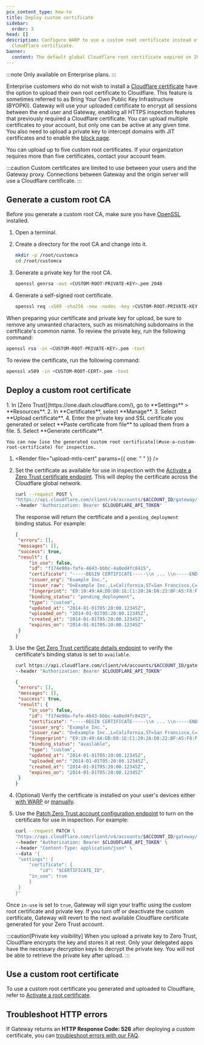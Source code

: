 ```yaml
---
pcx_content_type: how-to
title: Deploy custom certificate
sidebar:
  order: 3
head: []
description: Configure WARP to use a custom root certificate instead of the
  Cloudflare certificate.
banner:
  content: The default global Cloudflare root certificate expired on 2025-02-02. If you installed the default Cloudflare certificate before 2024-10-17, you must <a href="/cloudflare-one/connections/connect-devices/user-side-certificates/#generate-a-cloudflare-root-certificate">generate a new certificate</a> and activate it for your Zero Trust organization to avoid inspection errors.
---
```



:::note
Only available on Enterprise plans.
:::

Enterprise customers who do not wish to install a [Cloudflare certificate](/cloudflare-one/connections/connect-devices/user-side-certificates/manual-deployment/) have the option to upload their own root certificate to Cloudflare. This feature is sometimes referred to as Bring Your Own Public Key Infrastructure (BYOPKI). Gateway will use your uploaded certificate to encrypt all sessions between the end user and Gateway, enabling all HTTPS inspection features that previously required a Cloudflare certificate. You can upload multiple certificates to your account, but only one can be active at any given time. You also need to upload a private key to intercept domains with JIT certificates and to enable the [block page](/cloudflare-one/policies/gateway/block-page/).

You can upload up to five custom root certificates. If your organization requires more than five certificates, contact your account team.

:::caution
Custom certificates are limited to use between your users and the Gateway proxy. Connections between Gateway and the origin server will use a Cloudflare certificate.
:::

## Generate a custom root CA

Before you generate a custom root CA, make sure you have [OpenSSL](https://www.openssl.org/) installed.

1. Open a terminal.

2. Create a directory for the root CA and change into it.

   ```sh
   mkdir -p /root/customca
   cd /root/customca
   ```

3. Generate a private key for the root CA.

   ```sh
   openssl genrsa -out <CUSTOM-ROOT-PRIVATE-KEY>.pem 2048
   ```

4. Generate a self-signed root certificate.

   ```sh
   openssl req -x509 -sha256 -new -nodes -key <CUSTOM-ROOT-PRIVATE-KEY>.pem -days 365 -out <CUSTOM-ROOT-CERT>.pem
   ```

When preparing your certificate and private key for upload, be sure to remove any unwanted characters, such as mismatching subdomains in the certificate's common name. To review the private key, run the following command:

```sh
openssl rsa -in <CUSTOM-ROOT-PRIVATE-KEY>.pem -text
```

To review the certificate, run the following command:

```sh
openssl x509 -in <CUSTOM-ROOT-CERT>.pem -text
```

## Deploy a custom root certificate

<Tabs syncKey="dashPlusAPI">

<TabItem label="Dashboard">
1. In [Zero Trust](https://one.dash.cloudflare.com/), go to **Settings** > **Resources**.
2. In **Certificates**, select **Manage**.
3. Select **Upload certificate**.
4. Enter the private key and SSL certificate you generated or select **Paste certificate from file** to upload them from a file.
5. Select **Generate certificate**.

    You can now [use the generated custom root certificate](#use-a-custom-root-certificate) for inspection.

</TabItem>

<TabItem label="API">

1. <Render file="upload-mtls-cert" params={{ one: " " }} />

2. Set the certificate as available for use in inspection with the [Activate a Zero Trust certificate endpoint](/api/resources/zero_trust/subresources/gateway/subresources/certificates/methods/activate/). This will deploy the certificate across the Cloudflare global network.

   ```sh
   curl --request POST \
   "https://api.cloudflare.com/client/v4/accounts/$ACCOUNT_ID/gateway/certificates/$CERTIFICATE_ID/activate" \
   --header "Authorization: Bearer $CLOUDFLARE_API_TOKEN"
   ```

   The response will return the certificate and a `pending_deployment` binding status. For example:

   ```json {12}
   {
   	"errors": [],
   	"messages": [],
   	"success": true,
   	"result": {
   		"in_use": false,
   		"id": "f174e90a-fafe-4643-bbbc-4a0ed4fc8415",
   		"certificate": "-----BEGIN CERTIFICATE-----\\n ... \\n-----END CERTIFICATE-----\\n",
   		"issuer_org": "Example Inc.",
   		"issuer_raw": "O=Example Inc.,L=California,ST=San Francisco,C=US",
   		"fingerprint": "E9:19:49:AA:DD:D8:1E:C1:20:2A:D8:22:BF:A5:F8:FC:1A:F7:10:9F:C7:5B:69:AB:0:31:91:8B:61:B4:BF:1C",
   		"binding_status": "pending_deployment",
   		"type": "custom",
   		"updated_at": "2014-01-01T05:20:00.12345Z",
   		"uploaded_on": "2014-01-01T05:20:00.12345Z",
   		"created_at": "2014-01-01T05:20:00.12345Z",
   		"expires_on": "2014-01-01T05:20:00.12345Z"
   	}
   }
   ```

3. Use the [Get Zero Trust certificate details endpoint](/api/resources/zero_trust/subresources/gateway/subresources/certificates/methods/get/) to verify the certificate's binding status is set to `available`.

   ```sh
   curl https://api.cloudflare.com/client/v4/accounts/$ACCOUNT_ID/gateway/certificates/$CERTIFICATE_ID \
   --header "Authorization: Bearer $CLOUDFLARE_API_TOKEN"
   ```

   ```json {12}
   {
   	"errors": [],
   	"messages": [],
   	"success": true,
   	"result": {
   		"in_use": false,
   		"id": "f174e90a-fafe-4643-bbbc-4a0ed4fc8415",
   		"certificate": "-----BEGIN CERTIFICATE-----\\n ... \\n-----END CERTIFICATE-----\\n",
   		"issuer_org": "Example Inc.",
   		"issuer_raw": "O=Example Inc.,L=California,ST=San Francisco,C=US",
   		"fingerprint": "E9:19:49:AA:DD:D8:1E:C1:20:2A:D8:22:BF:A5:F8:FC:1A:F7:10:9F:C7:5B:69:AB:0:31:91:8B:61:B4:BF:1C",
   		"binding_status": "available",
   		"type": "custom",
   		"updated_at": "2014-01-01T05:20:00.12345Z",
   		"uploaded_on": "2014-01-01T05:20:00.12345Z",
   		"created_at": "2014-01-01T05:20:00.12345Z",
   		"expires_on": "2014-01-01T05:20:00.12345Z"
   	}
   }
   ```

4. (Optional) Verify the certificate is installed on your user's devices either [with WARP](/cloudflare-one/connections/connect-devices/user-side-certificates/automated-deployment/) or [manually](/cloudflare-one/connections/connect-devices/user-side-certificates/manual-deployment/).

5. Use the [Patch Zero Trust account configuration endpoint](/api/resources/zero_trust/subresources/gateway/subresources/configurations/methods/edit/) to turn on the certificate for use in inspection. For example:

   ```sh {9}
   curl --request PATCH \
   "https://api.cloudflare.com/client/v4/accounts/$ACCOUNT_ID/gateway/configuration" \
   --header "Authorization: Bearer $CLOUDFLARE_API_TOKEN" \
   --header "Content-Type: application/json" \
   --data '{
   	"settings": {
   		"certificate": {
   			"id": "$CERTIFICATE_ID",
        "in_use": true
   		}
   	}
   }'
   ```

Once `in-use` is set to `true`, Gateway will sign your traffic using the custom root certificate and private key. If you turn off or deactivate the custom certificate, Gateway will revert to the next available Cloudflare certificate generated for your Zero Trust account.

</TabItem>

</Tabs>

:::caution[Private key visibility]
When you upload a private key to Zero Trust, Cloudflare encrypts the key and stores it at rest. Only your delegated apps have the necessary decryption keys to decrypt the private key. You will not be able to retrieve the private key after upload.
:::

## Use a custom root certificate

To use a custom root certificate you generated and uploaded to Cloudflare, refer to [Activate a root certificate](/cloudflare-one/connections/connect-devices/user-side-certificates/#activate-a-root-certificate).

## Troubleshoot HTTP errors

If Gateway returns an **HTTP Response Code: 526** after deploying a custom certificate, you can [troubleshoot errors with our FAQ](/cloudflare-one/faq/troubleshooting/#i-see-error-526-when-browsing-to-a-website).
